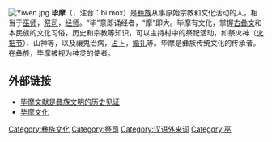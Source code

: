 [[File:Yiwen.jpg|thumb]]
{{Contains Yi text}}
'''毕摩'''（{{lang-ii|ꀘꂾ}}，注音：bi mox）是[[彝族|彝族]]从事原始宗教和文化活动的人，相当于[[巫师|巫师]]，[[祭司|祭司]]，[[经师|经师]]。“毕”意即诵经者，“摩”即大。毕摩有文化，掌握[[古彝文|古彝文]]和本民族的文化习俗，历史和宗教等知识，可以主持村中的祭祀活动，如祭火神（[[火把节|火把节]]）、山神等，以及禳鬼治病，[[占卜|占卜]]，[[婚礼|婚礼]]等。毕摩是彝族传统文化的传承者。在彝族，毕摩被视为神灵的使者。

==外部链接==
*[http://222.210.17.136/mzwz/details.jsp?class=5&id=234 毕摩文献是彝族文明的历史见证] {{Wayback|url=http://222.210.17.136/mzwz/details.jsp?class=5&id=234 |date=20071009153920 }}
*[http://iel.cass.cn/yistudies/bmwh/1-1.htm 毕摩文化] {{Wayback|url=http://iel.cass.cn/yistudies/bmwh/1-1.htm |date=20070311161442 }}

{{Job-stub}}
{{宗教}}
[[Category:彝族文化|Category:彝族文化]]
[[Category:祭司|Category:祭司]]
[[Category:汉语外来词|Category:汉语外来词]]
[[Category:巫|Category:巫]]